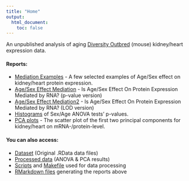 ```yaml
---
title: "Home"
output:
  html_document:
    toc: false
---
```


An unpublished analysis of aging [Diversity Outbred](https://www.jax.org/strain/009376) (mouse) kidney/heart expression data.

#### Reports:

* [Mediation Examples](examples.html) - A few selected examples of Age/Sex effect on kidney/heart protein expression. 
* [Age/Sex Effect Mediation](new-med-plots.html) - Is Age/Sex Effect On Protein Expression Mediated by RNA? (p-value version)
* [Age/Sex Effect Mediation2](old-med-plots.html) - Is Age/Sex Effect On Protein Expression Mediated by RNA? (LOD version)
* [Histograms](pval-histograms.html) of Sex/Age ANOVA tests' p-values.
* [PCA plots](pca.html) - The scatter plot of the first two principal components for kidney/heart on mRNA-/protein-level.

#### You can also access:

* [Dataset](https://github.com/simecek/TheAgingProteome/tree/master/data) (Original .RData data files)
* [Processed data](https://github.com/simecek/TheAgingProteome/tree/master/output) (ANOVA & PCA results)
* [Scripts](https://github.com/simecek/TheAgingProteome/tree/master/code) and [Makefile](https://github.com/simecek/TheAgingProteome/blob/master/Makefile) used for data processing
* [RMarkdown files](https://github.com/simecek/TheAgingProteome/tree/master/analysis) generating the reports above 